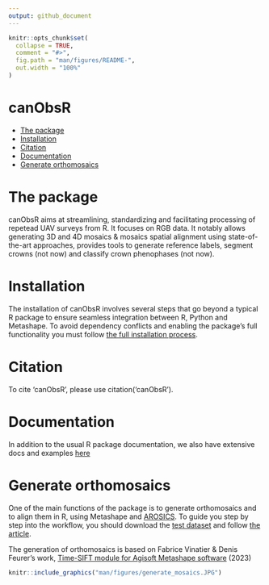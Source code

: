 ```yaml
---
output: github_document
---
```


<!-- README.md is generated from README.Rmd. Please edit that file -->

```r
knitr::opts_chunk$set(
  collapse = TRUE,
  comment = "#>",
  fig.path = "man/figures/README-",
  out.width = "100%"
)
```
canObsR
================

  - [The package](#the-package)
  - [Installation](#installation)
  - [Citation](#citation)
  - [Documentation](#documentation)
  - [Generate orthomosaics](#generate-orthomosaics)

# The package

canObsR aims at streamlining, standardizing and facilitating processing of repetead UAV surveys from R. It focuses on RGB data. It notably allows generating 3D and 4D mosaics & mosaics spatial alignment using state-of-the-art approaches,  provides tools to generate reference labels, segment crowns (not now) and classify crown phenophases (not now).


# Installation

The installation of canObsR involves several steps that go beyond a typical R package to ensure seamless integration between R, Python and Metashape. To avoid dependency conflicts and enabling the package's full functionality you must follow [the full installation process](https://umr-amap.github.io/canObsR/articles/Complete-installation.html). 

# Citation

To cite 'canObsR', please use citation('canObsR').

# Documentation

In addition to the usual R package documentation, we also have extensive docs and examples [here](https://umr-amap.github.io/canObsR/)



# Generate orthomosaics

One of the main functions of the package is to generate orthomosaics and to align them in R, using Metashape and [AROSICS](https://github.com/GFZ/arosics). To guide you step by step into the workflow, you should download the  [test dataset](https://zenodo.org/uploads/14748367?token=eyJhbGciOiJIUzUxMiJ9.eyJpZCI6ImVhNjBlZWM5LWYwZTEtNGUxNS04ZDRmLWI3MTAwZTdiMTdmNSIsImRhdGEiOnt9LCJyYW5kb20iOiIzYmViYTgxNWE2OGNlYTA1Zjc1YzdmMWUzZTdjZTVkMSJ9.pzx-dAnjJXNp34OIpqfibrHxZxSUSj8FvdLPGd6r4IaJSa5sAW-eme_EenQr0bLPUAjFGhKrZ-OqrVOQ7bLKBw) and follow [the article](https://umr-amap.github.io/canObsR/articles/generate-and-align-ortomosaics.html).

The generation of orthomosaics is based on Fabrice Vinatier & Denis Feurer's work, [Time-SIFT module for Agisoft Metashape software](https://doi.org/10.5281/zenodo.8367318) (2023)
```r
knitr::include_graphics("man/figures/generate_mosaics.JPG")
```

